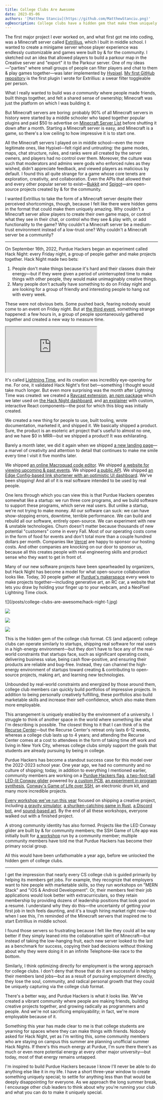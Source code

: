 ```yaml
---
title: College Clubs Are Awesome
date: 2023-05-06
authors: '[Matthew Stanciu](https://github.com/MatthewStanciu.png)'
ogDescription: College clubs have a hidden gem that make them uniquely amazing—but today, it remains largely untapped.
---
```


The first major project I ever worked on, and what first got me into coding, was a Minecraft server called [Extrillius](https://extrillius.wordpress.com), which I built in middle school. I wanted to create a minigame server whose player experience was endlessly customizable and games were built by & for the community. I sketched out an idea that allowed players to build a parkour map in the Creative server and "export" it to the Parkour server. One of my ideas—"parties" where small groups of people can filter players and chat to them & play games together—was later implemented by [Hypixel](https://hypixel.net/#:~:text=16%20minutes%20ago-,About%20Us,-Starting%20out%20as). [My first GitHub repository](https://github.com/MatthewStanciu/SwearToggle) is the first plugin I wrote for Extrillius: a swear filter toggleable per person.

What I really wanted to build was _a community_ where people made friends, built things together, and felt a shared sense of ownership; Minecraft was just the platform on which I was building it.

But Minecraft servers are boring: probably 90% of all Minecraft servers in history were started by a middle schooler who taped together popular plugins and paid $50 to advertise on [Minecraft Server List](https://minecraft-server-list.com/) before shutting it down after a month. Starting a Minecraft server is easy, and Minecraft is a game, so there's a low ceiling to how impressive it is to start one.

All the Minecraft servers I played on in middle school—even the more legitimate ones, like Hypixel—felt rigid and untrusting: the game modes, maps, chat structure, rules, and ranks were all created by the server owners, and players had no control over them. Moreover, the culture was such that moderators and admins were gods who enforced rules as they wished, didn't appreciate feedback, and viewed players as malicious by default. I found this all quite strange for a game whose core tenets are exploration, creativity, and collaboration. Even the APIs that allowed their and every other popular server to exist—[Bukkit](https://dev.bukkit.org/) and [Spigot](https://www.spigotmc.org/)—are open-source projects created by & for the community.

I wanted Extrillius to take the form of a Minecraft server despite their perceived shortcomings, though, because I felt like there were hidden gems in the format that could make them uniquely amazing. Why couldn't a Minecraft server allow players to create their own game maps, or control what they see in their chat, or control who they see & play with, or add functionality to the game? Why couldn't a Minecraft server be a medium-trust environment instead of a low-trust one? Why couldn't a Minecraft server be a community?

---

On September 16th, 2022, Purdue Hackers began an experiment called Hack Night: every Friday night, a group of people gather and make projects together. Hack Night made two bets:

1. People don't make things because it's hard and their classes drain their energy—but if they were given a period of uninterrupted time to make things with other people, they would make unimaginably creative things.
2. Many people don't actually have something to do on Friday night and are looking for a group of friendly and interesting people to hang out with every week.

These were not obvious bets. Some pushed back, fearing nobody would come to an event on Friday night. But at [the third event](https://events.purduehackers.com/hack-night-03), something strange happened: a few hours in, a group of people spontaneously gathered together and created a new way to measure time.

<div className="w-full sm:w-7/12 sm:mx-auto">
  <iframe
    src="https://lightning-time.vercel.app"
    className="w-full aspect-video rounded-lg"
  ></iframe>
</div>

It's called [Lightning Time](https://blog.purduehackers.com/posts/lightning-time), and its creation was incredibly eye-opening for me. For one, it validated Hack Night's first bet—something I thought would take much longer. But even more surprising was the month after Lightning Time was created: we created a [Raycast extension](https://www.raycast.com/MatthewStanciu/lightning-time), [an npm package](https://github.com/purduehackers/time) which we later used on [the Hack Night dashboard](https://github.com/purduehackers/night), and [an explainer](https://blog.purduehackers.com/posts/lightning-time) with custom, interactive React components—the post for which this blog was initially created.

We created a new thing for people to use, built tooling, wrote documentation, marketed it, and shipped it. We basically shipped a product. Sure, the product is an esoteric art project that's useful to almost no one, and we have $0 in MRR—but we shipped a product! It was exhilarating.

Barely a month later, we did it again when we shipped [a new landing page](https://blog.purduehackers.com/posts/2022-homepage)—a marvel of creativity and attention to detail that continues to make me smile every time I visit it five months later.

We shipped [an online Macroquad code editor](https://github.com/purduehackers/rust-mq-playground). We shipped [a website for viewing upcoming & past events](https://github.com/purduehackers/events). We shipped [a public API](https://github.com/purduehackers/api). We shipped [an Edge Config-based link shortener with an optimistic UI dashboard](https://github.com/purduehackers/puhack.horse). We've been shipping! And all of it is real software intended to be used by real people.

One lens through which you can view this is that Purdue Hackers operates somewhat like a startup: we run three core programs, and we build software to support these programs, which serve real users. But unlike a startup, we're not trying to make money. All our software can suck: we can have show-stopping errors, downtime, terrible performance. We can build and rebuild all our software, entirely open-source. We can experiment with new & unstable technologies. Churn doesn't matter because thousands of new potential "customers" come in every Fall. Most of our operating costs come in the form of food for events and don't total more than a couple hundred dollars per month. Companies like [Vercel](https://vercel.com/?utm_source=purdue-hackers&utm_campaign=oss) are happy to sponsor our hosting costs. And other companies are knocking on our door to sponsor us, because all this creates people with real engineering skills and product sense who they want to get in front of.

Many of our new software projects have been spearheaded by organizers, but Hack Night has become a model for what open-source collaboration looks like. Today, 30 people gather at [Purdue's makerspace](https://www.purdue.edu/bidc/) every week to make projects together—including generative art, an RC car, a website that lets you draw by holding your finger up to your webcam, and a NeoPixel Lightning Time clock.

<div className="grid grid-cols-2 gap-2">
  ![](/posts/college-clubs-are-awesome/hack-night-1.jpg)

![](/posts/college-clubs-are-awesome/hack-night-2.jpg)

![](/posts/college-clubs-are-awesome/hack-night-3.jpeg)

![](/posts/college-clubs-are-awesome/hack-night-4.jpeg)

</div>

This is the hidden gem of the college club format. CS (and adjacent) college clubs can operate similarly to startups, shipping real software for real users in a high-energy environment—but they don't have to face any of the real-world constraints that startups face, such as significant operating costs, delivering business value, being cash flow-positive, and ensuring their products are reliable and bug-free. Instead, they can channel the high-energy environment of startups toward creating & contributing to open-source projects, making art, and learning new technologies.

Unbounded by real-world constraints and energized by those around them, college club members can quickly build portfolios of impressive projects. In addition to being personally creatively fulfilling, these portfolios also build marketable skills and increase their self-confidence, which also make them more employable.

This arrangement is uniquely enabled by the environment of a university. I struggle to think of another space in the world where something like what I'm describing is possible. The closest thing to it that I can think of is the [Recurse Center](https://www.recurse.com/)—but the Recurse Center's retreat only lasts 6-12 weeks, whereas a college club lasts up to 4 years; and attending the Recurse Center comes at a cost to attendees in the form of taking time off work and living in New York City, whereas college clubs simply support the goals that students are already pursuing by being in college.

Purdue Hackers has become a standout success case for this model over the 2022-2023 school year. One year ago, we had no community and no culture of shipping; today, in addition to everything I mentioned earlier, community members are working on a [Purdue Hackers flag](https://media.discordapp.net/attachments/905833672849113113/1103052038193033306/Screenshot_2023-05-02_at_4.14.36_PM.png?width=1474&height=936), [a two-foot-tall LED-lit Conway glider](https://media.discordapp.net/attachments/905833672849113113/1103052037899436092/Screenshot_2023-05-02_at_4.14.05_PM.png?width=1430&height=936) powered by [a custom PCB](https://media.discordapp.net/attachments/905833672849113113/1103052037664559194/Screenshot_2023-05-02_at_4.13.56_PM.png?width=880&height=936), [an experiment in program synthesis](https://mkhan45.github.io/learning_synthesis/), [Conway's Game of Life over SSH](https://media.discordapp.net/attachments/905833672849113113/1103052694693871657/Screenshot_2023-05-02_at_4.17.26_PM.png?width=1322&height=936), an electronic drum kit, and many more incredible projects.

[Every workshop we've run this year](https://events.purduehackers.com) focused on shipping a creative project, including [a gravity simulator](https://events.purduehackers.com/gravity-simulator-workshop), [a shuriken-catching game in Rust](https://events.purduehackers.com/rust-game-workshop), [a Discord bot](https://events.purduehackers.com/discord-bot-workshop), and [sound-based art](https://events.purduehackers.com/sound-galaxy). By the end of all these workshops, everyone walked out with a finished project.

A strong community identity has also formed. Projects like the LED Conway glider are built by & for community members; the SSH Game of Life app was initially built for [a workshop](https://events.purduehackers.com/go-game-of-life-workshop) run by a community member; multiple community members have told me that Purdue Hackers has become their primary social group.

All this would have been unfathomable a year ago, before we unlocked the hidden gem of college clubs.

---

I get the impression that nearly every CS college club is guided primarily by helping its members get jobs. For example, they recognize that employers want to hire people with marketable skills, so they run workshops on "MERN Stack" and "iOS & Android Development". Or, their members feel their job applications would look better with extracurriculars, so they retain membership by providing dozens of leadership positions that look good on a resumé. I understand why they do this—the uncertainty of getting your first job in tech feels daunting, and it's a tough hiring market right now—but when I see this, I'm reminded of the Minecraft servers that inspired me to start Extrillius in middle school.

I found those servers so frustrating because I felt like they could all be way better if they simply leaned into the collaborative spirit of Minecraft—but instead of taking the low-hanging fruit, each new server looked to the last as a benchmark for success, copying their bad decisions without thinking about why they were doing it in an infinite Telephone-like race to the bottom.

Similarly, I think optimizing directly for employment is the wrong approach for college clubs. I don't deny that those that do it are successful in helping their members land jobs—but as a result of pursuing employment directly, they lose the soul, community, and radical personal growth that they could be uniquely capturing via the college club format.

There's a better way, and Purdue Hackers is what it looks like. We've created a vibrant community where people are making friends, building creative projects together, and growing radically as programmers and people. And we're not sacrificing employability; in fact, we're more employable because of it.

Something this year has made clear to me is that college students are yearning for spaces where they can make things with friends. Nobody asked for Hack Night, yet as I'm writing this, some community members who are staying on campus this summer are planning unofficial summer Hack Nights. If there's this much energy at Purdue, I'm sure there there's as much or even more potential energy at every other major university—but today, most of that energy remains untapped.

I'm inspired to build Purdue Hackers because I know I'll never be able to do anything else like it in my life. I have a short three-year window to create something uniquely special; to settle for anything less than that would be deeply disappointing for everyone. As we approach the long summer break, I encourage other club leaders to think about why you're running your club and what you can do to make it uniquely special.
